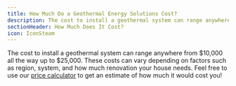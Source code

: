 ```yaml
---
title: How Much Do a Geothermal Energy Solutions Cost?
description: The cost to install a geothermal system can range anywhere from $10,000 to $25,000
sectionHeader: How Much Does It Cost?
icon: IconSteam
---
```


The cost to install a geothermal system can range anywhere from $10,000 all the way up to $25,000.
These costs can vary depending on factors such as region, system, and how much renovation your house needs.
Feel free to use our [price calculator](/calculator/) to get an estimate of how much it would cost you!

